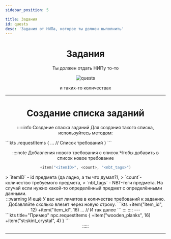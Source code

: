 ```yaml
---
sidebar_position: 5

title: Задания
id: quests
desc: 'Задания от НИПа, которое ты должен выполнить'
---
```


<div align="center">

# Задания

Ты должен отдать НИПу то-то

<link rel="preload" as="image" href="@site/static/img/doc/titles/Quests0.webp" />
<div className="show" id="mask">

![quests](@site/static/img/doc/titles/Quests0.webp)

</div>

и таких-то количествах

---

# Создание списка заданий

:::::info Создание спаска заданий
Для создания такого списка, используйтесь методом:
<div align="left">
```kts
<npcID>.requestItems {
  ... // Список требований
}
```
</div>

::::note Добавления нового требования с список
Чтобы добавить в список новое требование
```kts
+item("<itemID>", <count>, "<nbt_tags>")
```
<div align="left">
> `itemID` - id предмета (да ладно, а ты что думал?),  
> `count`- количество требуемого предмета,  
> `nbt_tags` - NBT-теги предмета. На случай если нужно какой-то определённый предмет с определёнными данными.
</div>
:::warning И ещё
У вас нет лимитов в количестве требований к заданию. Добавляйте сколько влезет через новую строку.
```kts
+item("item_id", 12)
+item("item_id", 16)
... // И так далее
```
:::
::::
---
<div align="left">
```kts title="Пример"
npc.requestItems {
  +item("wooden_planks", 16)
  +item("st:skint_crystal", 4)
}
```
</div>
:::::

---

</div>